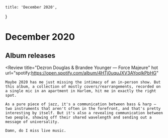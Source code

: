 
	title: 'December 2020',
}

# December 2020

## Album releases

<Review
	title="Dezron Douglas & Brandee Younger — Force Majeure"
	hot
	url="spotify:https://open.spotify.com/album/4HTj0uquJXV3AYoqIkPbHG"
>
	Maybe 2020 has me just missing the intimacy of an in-person show. But this album, a collection of mostly covers/rearrangements, recorded on a single mic in an apartment in Harlem, hit me in exactly the right spot.

	As a pure piece of jazz, it's a communication between bass & harp — two instruments that aren't often in the forefront, and that's pretty interesting by itself. But it's also a revealing communication between two people, showing off their shared wavelength and sending out a message of universality.

	Damn, do I miss live music.
</Review>
